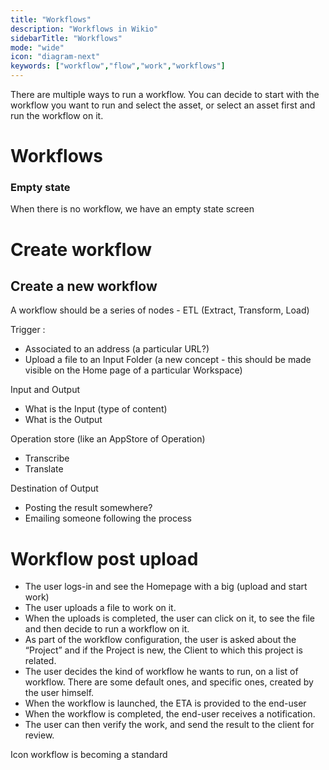 ```yaml
---
title: "Workflows"
description: "Workflows in Wikio"
sidebarTitle: "Workflows"
mode: "wide"
icon: "diagram-next"
keywords: ["workflow","flow","work","workflows"]
---
```


There are multiple ways to run a workflow. You can decide to start with the workflow you want to run and select the asset, or select an asset first and run the workflow on it.

# Workflows

### Empty state

When there is no workflow, we have an empty state screen

# Create workflow

## Create a new workflow

A workflow should be a series of nodes - ETL (Extract, Transform, Load)

Trigger :

- Associated to an address (a particular URL?)
- Upload a file to an Input Folder (a new concept - this should be made visible on the Home page of a particular Workspace)

Input and Output

- What is the Input (type of content)
- What is the Output

Operation store (like an AppStore of Operation)

- Transcribe
- Translate

Destination of Output

- Posting the result somewhere?
- Emailing someone following the process

# Workflow post upload

- The user logs-in and see the Homepage with a big (upload and start work)
- The user uploads a file to work on it.
- When the uploads is completed, the user can click on it, to see the file and then decide to run a workflow on it.
- As part of the workflow configuration, the user is asked about the “Project” and if the Project is new, the Client to which this project is related.
- The user decides the kind of workflow he wants to run, on a list of workflow. There are some default ones, and specific ones, created by the user himself.
- When the workflow is launched, the ETA is provided to the end-user
- When the workflow is completed, the end-user receives a notification.
- The user can then verify the work, and send the result to the client for review.

Icon workflow is becoming a standard